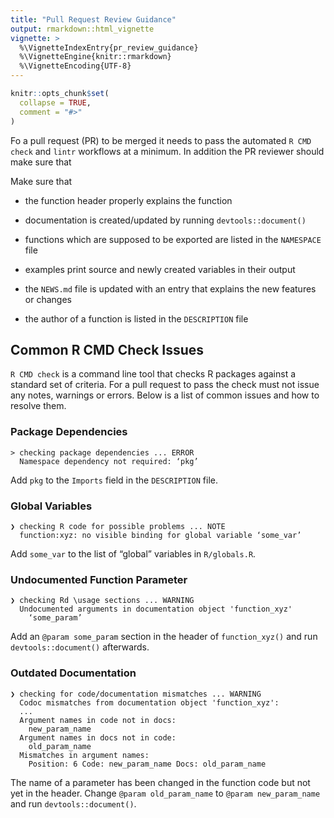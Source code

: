 ```yaml
---
title: "Pull Request Review Guidance"
output: rmarkdown::html_vignette
vignette: >
  %\VignetteIndexEntry{pr_review_guidance}
  %\VignetteEngine{knitr::rmarkdown}
  %\VignetteEncoding{UTF-8}
---
```


```r
knitr::opts_chunk$set(
  collapse = TRUE,
  comment = "#>"
)
```

Fo a pull request (PR) to be merged it needs to pass the automated `R CMD check` and `lintr` workflows at a minimum. In addition the PR reviewer should make sure that

Make sure that

- the function header properly explains the function

- documentation is created/updated by running `devtools::document()`

- functions which are supposed to be exported are listed in the `NAMESPACE` file

- examples print source and newly created variables in their output

- the `NEWS.md` file is updated with an entry that explains the new features or changes

- the author of a function is listed in the `DESCRIPTION` file

## Common R CMD Check Issues

`R CMD check` is a command line tool that checks R packages against a standard set of criteria. For a pull request to pass the check must not issue any notes, warnings or errors. Below is a list of common issues and how to resolve them.

### Package Dependencies

```
> checking package dependencies ... ERROR
  Namespace dependency not required: ‘pkg’
```

Add `pkg` to the `Imports` field in the `DESCRIPTION` file.

### Global Variables

```
❯ checking R code for possible problems ... NOTE
  function:xyz: no visible binding for global variable ‘some_var’
```

Add `some_var` to the list of "global" variables in `R/globals.R`.

### Undocumented Function Parameter

```
❯ checking Rd \usage sections ... WARNING
  Undocumented arguments in documentation object 'function_xyz'
    ‘some_param’
```

Add an `@param some_param` section in the header of `function_xyz()` and run `devtools::document()` afterwards.

### Outdated Documentation

```
❯ checking for code/documentation mismatches ... WARNING
  Codoc mismatches from documentation object 'function_xyz':
  ...
  Argument names in code not in docs:
    new_param_name
  Argument names in docs not in code:
    old_param_name
  Mismatches in argument names:
    Position: 6 Code: new_param_name Docs: old_param_name
```

The name of a parameter has been changed in the function code but not yet in the header. Change `@param old_param_name` to `@param new_param_name` and run `devtools::document()`.
